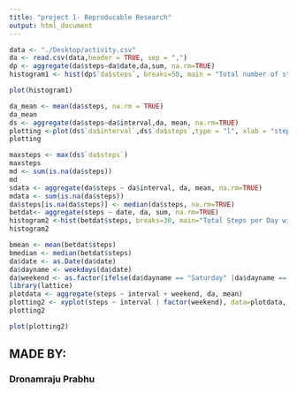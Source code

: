 ```yaml
---
title: "project 1- Reproducable Research"
output: html_document
---
```


```r
data <- "./Desktop/activity.csv"
da <- read.csv(data,header = TRUE, sep = ",")
dp <- aggregate(da$steps~da$date,da,sum, na.rm=TRUE)
histogram1 <- hist(dp$`da$steps`, breaks=50, main = "Total number of steps", xlab = "steps", col = "blue")
```

```r
plot(histogram1)
```

```r
da_mean <- mean(da$steps, na.rm = TRUE)
da_mean
ds <- aggregate(da$steps~da$interval,da, mean, na.rm=TRUE)
plotting <-plot(ds$`da$interval`,ds$`da$steps`,type = "l", xlab = "steps", ylab = "interval", main = "Time series plot of the average number of steps taken")
plotting
```


```r
maxsteps <- max(ds$`da$steps`)
maxsteps
md <- sum(is.na(da$steps))
md
sdata <- aggregate(da$steps ~ da$interval, da, mean, na.rm=TRUE)
mdata <- sum(is.na(da$steps))
da$steps[is.na(da$steps)] <- median(da$steps, na.rm=TRUE)
betdat<- aggregate(steps ~ date, da, sum, na.rm=TRUE)
histogram2 <-hist(betdat$steps, breaks=30, main="Total Steps per Day with NA adjusted", xlab="Steps",col = "red")
histogram2
```


```r
bmean <- mean(betdat$steps)
bmedian <- median(betdat$steps)
da$date <- as.Date(da$date)
da$dayname <- weekdays(da$date)
da$weekend <- as.factor(ifelse(da$dayname == "Saturday" |da$dayname == "Sunday", "weekend", "weekday"))
library(lattice)
plotdata <- aggregate(steps ~ interval + weekend, da, mean)
plotting2 <- xyplot(steps ~ interval | factor(weekend), data=plotdata, aspect=1/3, type="l")
plotting2
```

```r
plot(plotting2)
````

## MADE BY: 
### Dronamraju Prabhu
